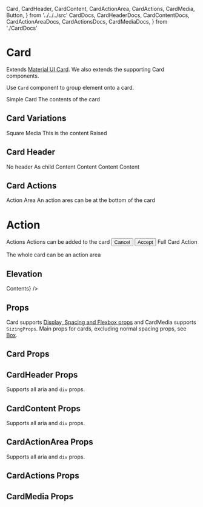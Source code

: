   Card,
  CardHeader,
  CardContent,
  CardActionArea,
  CardActions,
  CardMedia,
  Button,
} from '../../../src'
  CardDocs,
  CardHeaderDocs,
  CardContentDocs,
  CardActionAreaDocs,
  CardActionsDocs,
  CardMediaDocs,
} from './CardDocs'

<Meta title="Components/Card" component={Card} />

# Card

Extends [Material UI Card](https://material-ui.com/components/cards/). We also extends the supporting Card components.

Use `Card` component to group element onto a card.

<Canvas>
  <Story name="default">
    <Card>
      <CardHeader>Simple Card</CardHeader>
      <CardContent>The contents of the card</CardContent>
    </Card>
  </Story>
</Canvas>

## Card Variations

<Canvas>
  <Story name="square">
    <Card m={4} square={true}>
      <CardHeader>Square</CardHeader>
    </Card>
  </Story>
  <Story name="image">
    <Card m={4}>
      <CardMedia image={bgImage} title="Committed image">
        <CardHeader>Media</CardHeader>
        <CardContent>This is the content</CardContent>
      </CardMedia>
    </Card>
  </Story>
  <Story name="raised">
    <Card m={4} raised={true}>
      <CardHeader>Raised</CardHeader>
    </Card>
  </Story>
</Canvas>

## Card Header

<Canvas>
  <Story name="no header">
    <Card m={4} width={[1, 1 / 2]}>
      <CardContent>No header</CardContent>
    </Card>
  </Story>
  <Story name="header as child">
    <Card m={4} width={[1, 1 / 2]}>
      <CardHeader>As child</CardHeader>
      <CardContent>Content</CardContent>
    </Card>
  </Story>
  <Story name="header as title">
    <Card m={4} width={[1, 1 / 2]}>
      <CardHeader title="header as title" />
      <CardContent>Content</CardContent>
    </Card>
  </Story>
  <Story name="header and subheader">
    <Card m={4} width={[1, 1 / 2]}>
      <CardHeader title="Title" subheader="and subheader" />
      <CardContent>Content</CardContent>
    </Card>
  </Story>
  <Story name="header with avatar">
    <Card m={4} width={[1, 1 / 2]}>
      <CardHeader avatar={'A'} title="Avatar" />
      <CardContent>Content</CardContent>
    </Card>
  </Story>
</Canvas>

## Card Actions

<Canvas>
  <Story name="action area">
    <Card m={4} width={[1, null, 1 / 3]}>
      <CardHeader>Action Area</CardHeader>
      <CardContent>An action ares can be at the bottom of the card</CardContent>
      <CardActionArea onClick={action('action')}>
        <h1 style={{ textAlign: 'center' }}>Action</h1>
      </CardActionArea>
    </Card>
  </Story>
  <Story name="action buttons">
    <Card m={4} width={[1, null, 1 / 3]}>
      <CardHeader>Actions</CardHeader>
      <CardContent>Actions can be added to the card</CardContent>
      <CardActions>
        <Button color={'default'} variant={'text'} onClick={action('cancel')}>
          Cancel
        </Button>
        <Button color={'primary'} onClick={action('accept')}>
          Accept
        </Button>
      </CardActions>
    </Card>
  </Story>
  <Story name="action full">
    <Card m={4} width={[1, null, 1 / 3]}>
      <CardActionArea onClick={action('full')}>
        <CardMedia height="120px" image={bgImage} title="Committed image" />
        <CardHeader>Full Card Action</CardHeader>
        <CardContent>
          <p>The whole card can be an action area</p>
        </CardContent>
      </CardActionArea>
    </Card>
  </Story>
</Canvas>

## Elevation

<Canvas>
  <Cartesian
    component={Card}
    margin={4}
    elevation={[0, 1, 2, 3, 4, 6]}
    children={<CardContent>Contents</CardContent>}
  />
</Canvas>

## Props

Card supports [Display, Spacing and Flexbox props](/components/?path=/docs/design-system-positioning--page) and CardMedia supports `SizingProps`.
Main props for cards, excluding normal spacing props, see [Box](/components/box).

## Card Props

<ArgsTable of={CardDocs} />

## CardHeader Props

Supports all aria and `div` props.

<ArgsTable of={CardHeaderDocs} />

## CardContent Props

Supports all aria and `div` props.

<ArgsTable of={CardContentDocs} />

## CardActionArea Props

Supports all aria and `div` props.

<ArgsTable of={CardActionAreaDocs} />

## CardActions Props

<ArgsTable of={CardActionsDocs} />

## CardMedia Props

<ArgsTable of={CardMediaDocs} />
